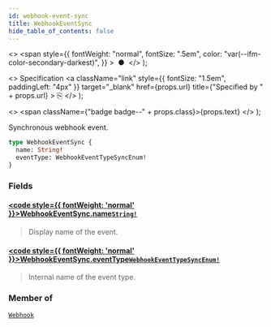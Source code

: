 ```yaml
---
id: webhook-event-sync
title: WebhookEventSync
hide_table_of_contents: false
---
```


  <>
    <span
      style={{
        fontWeight: "normal",
        fontSize: ".5em",
        color: "var(--ifm-color-secondary-darkest)",
      }}
    >
      &nbsp;●&nbsp;
    </span>
  </>
);

  <>
    Specification
    <a
      className="link"
      style={{ fontSize: "1.5em", paddingLeft: "4px" }}
      target="\_blank"
      href={props.url}
      title={"Specified by " + props.url}
    >
      ⎘
    </a>
  </>
);

  <>
    <span className={"badge badge--" + props.class}>{props.text}</span>
  </>
);

Synchronous webhook event.

```graphql
type WebhookEventSync {
  name: String!
  eventType: WebhookEventTypeSyncEnum!
}
```

### Fields

#### [<code style={{ fontWeight: 'normal' }}>WebhookEventSync.<b>name</b></code>](#)<Bullet />[`String!`](../../../storefront/miscellaneous/scalars/string) <Badge class="secondary" text="non-null"/> <Badge class="secondary" text="scalar"/>

> Display name of the event.

#### [<code style={{ fontWeight: 'normal' }}>WebhookEventSync.<b>eventType</b></code>](#)<Bullet />[`WebhookEventTypeSyncEnum!`](../../../storefront/webhooks/enums/webhook-event-type-sync-enum) <Badge class="secondary" text="non-null"/> <Badge class="secondary" text="enum"/>

> Internal name of the event type.

### Member of

[`Webhook`](../../../storefront/webhooks/objects/webhook) <Badge class="secondary" text="object"/>
